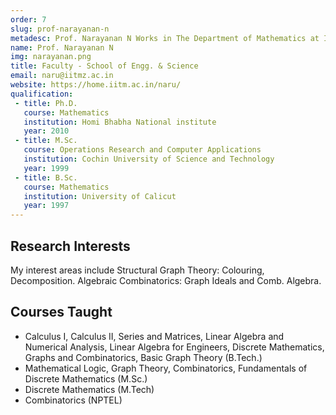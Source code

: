 ```yaml
---
order: 7
slug: prof-narayanan-n
metadesc: Prof. Narayanan N Works in The Department of Mathematics at IIT Madras Zanzibar. Learn More.
name: Prof. Narayanan N
img: narayanan.png
title: Faculty - School of Engg. & Science
email: naru@iitmz.ac.in
website: https://home.iitm.ac.in/naru/
qualification:
 - title: Ph.D.
   course: Mathematics
   institution: Homi Bhabha National institute
   year: 2010
 - title: M.Sc.
   course: Operations Research and Computer Applications
   institution: Cochin University of Science and Technology
   year: 1999
 - title: B.Sc.
   course: Mathematics
   institution: University of Calicut
   year: 1997
---
```


<section>
    <h2>Research Interests</h2>
    <p>
        My interest areas include Structural Graph Theory: Colouring, Decomposition. Algebraic Combinatorics: Graph Ideals and Comb. Algebra.
    </p>
</section>

<section>
    <h2>Courses Taught</h2>
    <ul>
        <li>Calculus I, Calculus II, Series and Matrices, Linear Algebra and Numerical Analysis, Linear Algebra for Engineers, Discrete Mathematics, Graphs and Combinatorics, Basic Graph Theory (B.Tech.)</li>
        <li>Mathematical Logic, Graph Theory, Combinatorics, Fundamentals of Discrete Mathematics (M.Sc.)</li>
        <li>Discrete Mathematics (M.Tech)</li>
        <li>Combinatorics (NPTEL)</li>
    </ul>
</section>

<Papers>
    <Paper
        title="On total coloring of some classes of regular graphs"
        authors={["Shantharam Prajnanaswaroopa", "Jayabalan Geetha", "Kanagasabapathi Somasundaram", "Hung-Lin Fu", "Narayanan Narayanan"]}
        publisher="Taiwanese J. Math., 26 (4), 667-683"
        year="2022"
    />
    <Paper
        title="Strong edge coloring of cayley graphs and some product graphs"
        authors={["Suresh Dara", "Suchismita Mishra", "Narayanan Narayanan", "Zsolt Tuza"]}
        publisher="Graphs Combin. 38, no. 2, Paper No. 51, 20 pp."
        year="2022"
    />
    <Paper
        title="Extending some results on the second neighborhood conjecture"
        authors={["Suresh Dara", "Mathew C. Francis", "Dalu Jacob", "Narayanan Narayanan"]}
        publisher="Discrete Appl. Math. 311, 1–17"
        year="2022"
    />
    <Paper
        title="Exact square coloring of subcubic planar graphs"
        authors={["Florent Foucaud", "Hervé Hocquard", "Suchismita Mishra", "Narayanan Narayanan", "Reza Naserasr", "Éric Sopena", "Petru Valicov"]}
        publisher="Discrete Appl. Math. 293, 74–89"
        year="2021"
    />
    <Paper
        title="Axiomatic Characterization of the interval function of a bipartite graph"
        authors={["Manoj Changat", "Ferdoos Hossein Nezhad", "Narayanan Narayanan"]}
        publisher="Discrete Appl. Math. 286, 19–28"
        year="2020"
    />
</Papers>
